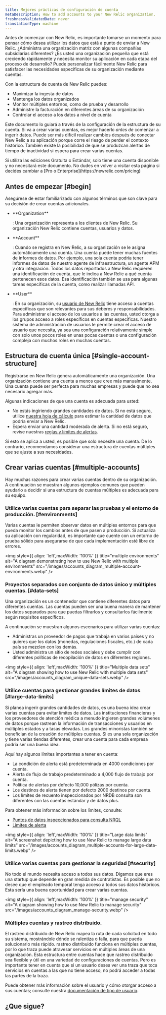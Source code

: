 ```yaml
---
title: Mejores prácticas de configuración de cuenta
metaDescription: How to add accounts to your New Relic organization.
freshnessValidatedDate: never
translationType: machine
---
```


Antes de comenzar con New Relic, es importante tomarse un momento para pensar cómo desea utilizar los datos que está a punto de enviar a New Relic. ¿Administra una organización matriz con algunas compañías subsidiarias diferentes? ¿Es usted una organización pequeña que está creciendo rápidamente y necesita monitor su aplicación en cada etapa del proceso de desarrollo? Puede personalizar fácilmente New Relic para satisfacer las necesidades específicas de su organización mediante cuentas.

Con la estructura de cuenta de New Relic puedes:

* Maximizar la ingesta de datos
* Mantenga los datos organizados
* Monitor múltiples entornos, como de prueba y desarrollo
* Administre la facturación en diferentes áreas de su organización
* Controlar el acceso a los datos a nivel de cuenta

Este documento lo guiará a través de la configuración de la estructura de su cuenta. Si va a crear varias cuentas, es mejor hacerlo _antes de_ comenzar a ingerir datos. Puede ser más difícil realizar cambios después de conectar New Relic a su aplicación porque corre el riesgo de perder el contexto histórico. También existe la posibilidad de que se produzcan alertas de tiempo de inactividad si espera para crear varias cuentas.

<Callout variant="tip">
  Si utiliza las ediciones Gratuita o Estándar, solo tiene una cuenta disponible y no necesitará este documento. No dudes en volver a visitar esta página si decides cambiar a [Pro o Enterprise](https://newrelic.com/pricing)
</Callout>

## Antes de empezar [#begin]

Asegúrese de estar familiarizado con algunos términos que son clave para su decisión de crear cuentas adicionales.

* <DNT>
    **Organization**
  </DNT>

  : Una organización representa a los clientes de New Relic. Su organización New Relic contiene cuentas, usuarios y datos.

* <DNT>
    **Account**
  </DNT>

  : Cuando se registra en New Relic, a su organización se le asigna automáticamente una cuenta. Una cuenta puede tener muchas fuentes de informes de datos. Por ejemplo, una sola cuenta podría tener informes de datos de nuestro agente de infraestructura, un agente APM y otra integración. Todos los datos reportados a New Relic requieren una identificación de cuenta, que le indica a New Relic a qué cuenta pertenecen esos datos. Esa identificación también se usa para algunas tareas específicas de la cuenta, como realizar llamadas API.

* <DNT>
    **User**
  </DNT>

  : En su organización, su [usuario de New Relic](/docs/accounts/accounts-billing/new-relic-one-user-management/introduction-managing-users/) tiene acceso a cuentas específicas que son relevantes para sus deberes y responsabilidades. Para administrar el acceso de los usuarios a las cuentas, usted otorga a los grupos acceso a roles específicos en cuentas específicas. Nuestro sistema de administración de usuarios le permite crear el acceso de usuario que necesita, ya sea una configuración relativamente simple con solo unos pocos roles en unas pocas cuentas o una configuración compleja con muchos roles en muchas cuentas.

## Estructura de cuenta única [#single-account-structure]

Registrarse en New Relic genera automáticamente una organización. Una organización contiene una cuenta a menos que cree más manualmente. Una cuenta puede ser perfecta para muchas empresas y puede que no sea necesario agregar más.

Algunas indicaciones de que una cuenta es adecuada para usted:

* No estás ingiriendo grandes cantidades de datos. Si no está seguro, utilice [nuestra hoja de cálculo](https://newrelic.com/blog/nerdlog/estimate-data-cost) para estimar la cantidad de datos que podría enviar a New Relic.
* Espera enviar una cantidad moderada de alerta. Si no está seguro, revise nuestras [reglas y límites de alertas](/docs/alerts-applied-intelligence/new-relic-alerts/learn-alerts/rules-limits-alerts).

Si esto se aplica a usted, es posible que solo necesite una cuenta. De lo contrario, recomendamos considerar una estructura de cuentas múltiples que se ajuste a sus necesidades.

## Crear varias cuentas [#multiple-accounts]

Hay muchas razones para crear varias cuentas dentro de su organización. A continuación se muestran algunos ejemplos comunes que pueden ayudarlo a decidir si una estructura de cuentas múltiples es adecuada para su equipo.

### Utilice varias cuentas para separar las pruebas y el entorno de producción. [#environments]

Varias cuentas le permiten observar datos en múltiples entornos para que pueda monitor los cambios antes de que pasen a producción. Si actualiza su aplicación con regularidad, es importante que cuente con un entorno de prueba sólido para asegurarse de que cada implementación esté libre de errores.

<img
  style={{ align: 'left',maxWidth: '100%' }}
  title="multiple environments"
  alt="A diagram demonstrating how to use New Relic with multiple environments"
  src="/images/accounts_diagram_multiple-account-environments.webp"
/>

### Proyectos separados con conjunto de datos único y múltiples cuentas. [#data-sets]

Una organización es un contenedor que contiene diferentes datos para diferentes cuentas. Las cuentas pueden ser una buena manera de mantener los datos separados para que puedas filtrarlos y consultarlos fácilmente según requisitos específicos.

A continuación se muestran algunos escenarios para utilizar varias cuentas:

* Administras un proveedor de pagos que trabaja en varios países y no quieres que los datos (monedas, regulaciones fiscales, etc.) de cada país se mezclen con los demás.
* Usted administra un sitio de redes sociales y debe cumplir con diferentes políticas de recopilación de datos en diferentes regiones.

<img
  style={{ align: 'left',maxWidth: '100%' }}
  title="Multiple data sets"
  alt="A diagram showing how to use New Relic with multiple data sets"
  src="/images/accounts_diagram_unique-data-sets.webp"
/>

### Utilice cuentas para gestionar grandes límites de datos [#large-data-limits]

Si planea ingerir grandes cantidades de datos, es una buena idea crear varias cuentas para evitar límites de datos. Las instituciones financieras y los proveedores de atención médica a menudo ingieren grandes volúmenes de datos porque rastrean la información de transacciones y usuarios en múltiples estados y a tasas elevadas. Los grandes minoristas también se benefician de la creación de múltiples cuentas. Si es una sola organización y tiene varias tiendas diferentes, crear una cuenta para cada empresa podría ser una buena idea.

Aquí hay algunos límites importantes a tener en cuenta:

* La condición de alerta está predeterminada en 4000 condiciones por cuenta.
* Alerta de flujo de trabajo predeterminado a 4,000 flujo de trabajo por cuenta.
* Política de alertas por defecto 10,000 pólizas por cuenta.
* Los destinos de alerta tienen por defecto 2000 destinos por cuenta.
* Los límites de recuento inspeccionados por NRDB consulta son diferentes con las cuentas estándar y de datos plus.

Para obtener más información sobre los límites, consulte:

* [Puntos de datos inspeccionados para consulta NRQL](/docs/query-your-data/nrql-new-relic-query-language/get-started/rate-limits-nrql-queries/#inspected-count-limits)
* [Límites de alerta](/docs/alerts-applied-intelligence/new-relic-alerts/learn-alerts/rules-limits-alerts/)

<img
  style={{ align: 'left',maxWidth: '100%' }}
  title="Large data limits"
  alt="A screenshot depicting how to use New Relic to manage large data limits"
  src="/images/accounts_diagram_multiple-accounts-for-large-data-limits.webp"
/>

### Utilice varias cuentas para gestionar la seguridad [#security]

No todo el mundo necesita acceso a todos sus datos. Digamos que eres una startup que depende en gran medida de contratistas. Es posible que no desee que el empleado temporal tenga acceso a todos sus datos históricos. Esta sería una buena oportunidad para crear varias cuentas.

<img
  style={{ align: 'left',maxWidth: '100%' }}
  title="manage security"
  alt="A diagram showing how to use New Relic to manage security"
  src="/images/accounts_diagram_manage-security.webp"
/>

### Múltiples cuentas y rastreo distribuido.

El rastreo distribuido de New Relic mapea la ruta de cada solicitud en todo su sistema, mostrándole dónde se ralentiza o falla, para que pueda solucionarlo más rápido. rastreo distribuido funciona en múltiples cuentas, por lo que traza puede atravesar servicios en múltiples áreas de una organización. Esta estructura entre cuentas hace que rastreo distribuido sea flexible y útil en una variedad de configuraciones de cuentas. Pero es importante tener en cuenta que si un usuario desea ver una traza que toca servicios en cuentas a las que no tiene acceso, no podrá acceder a todas las partes de la traza.

Puede obtener más información sobre el usuario y cómo otorgar acceso a sus cuentas; consulte nuestra [documentación de tipo de usuario](/docs/accounts/accounts-billing/new-relic-one-user-management/user-type/).

## ¿Que sigue?

<DocTiles>
  <DocTile
    path="https://docs.newrelic.com/docs/accounts/accounts-billing/account-structure/add-accounts/"
    title="Add an account"
  />

  <DocTile
    path="https://newrelic.com/pricing"
    title="Learn more about pricing"
  />

  <DocTile
    path="https://docs.newrelic.com/docs/accounts/accounts-billing/new-relic-one-user-management/introduction-managing-users/"
    title="Learn about how to manage users"
  />
</DocTiles>

